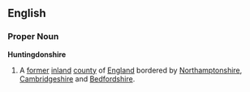 ==English==
===Proper Noun===
'''Huntingdonshire'''
{{wikipedia}}
# A [[former]] [[inland]] [[county]] of [[England]] bordered by [[Northamptonshire]], [[Cambridgeshire]] and [[Bedfordshire]].